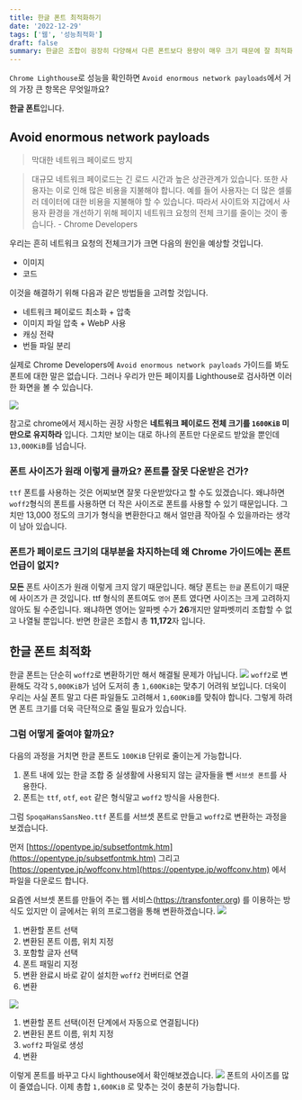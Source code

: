```yaml
---
title: 한글 폰트 최적화하기
date: '2022-12-29'
tags: ['웹', '성능최적화']
draft: false
summary: 한글은 조합이 굉장히 다양해서 다른 폰트보다 용량이 매우 크기 때문에 잘 최적화해서 사용해야 합니다.
---
```

`Chrome Lighthouse`로 성능을 확인하면 `Avoid enormous network payloads`에서 거의 가장 큰 항목은 무엇일까요?

**한글 폰트**입니다.

## Avoid enormous network payloads

> 막대한 네트워크 페이로드 방지
> 

> 대규모 네트워크 페이로드는 긴 로드 시간과 높은 상관관계가 있습니다. 또한 사용자는 이로 인해 많은 비용을 지불해야 합니다. 예를 들어 사용자는 더 많은 셀룰러 데이터에 대한 비용을 지불해야 할 수 있습니다. 따라서 사이트와 지갑에서 사용자 환경을 개선하기 위해 페이지 네트워크 요청의 전체 크기를 줄이는 것이 좋습니다. - Chrome Developers
> 

우리는 흔히 네트워크 요청의 전체크기가 크면 다음의 원인을 예상할 것입니다.

- 이미지
- 코드

이것을 해결하기 위해 다음과 같은 방법들을 고려할 것입니다.

- 네트워크 페이로드 최소화 + 압축
- 이미지 파일 압축 + WebP 사용
- 캐싱 전략
- 번들 파일 분리

실제로 Chrome Developers에 `Avoid enormous network payloads` 가이드를 봐도 폰트에 대한 말은 없습니다. 그러나 우리가 만든 페이지를 Lighthouse로 검사하면 이러한 화면을 볼 수 있습니다.

![](https://velog.velcdn.com/images/cksrb63/post/0b968f3d-70d3-4ed0-a27a-5c776586516d/image.png)


참고로 chrome에서 제시하는 권장 사항은 **네트워크 페이로드** **전체 크기를 `1600KiB` 미만으로 유지하라** 입니다.
그치만 보이는 대로 하나의 폰트만 다운로드 받았을 뿐인데 `13,000KiB`를 넘습니다.

### 폰트 사이즈가 원래 이렇게 클까요? 폰트를 잘못 다운받은 건가?

`ttf` 폰트를 사용하는 것은 어찌보면 잘못 다운받았다고 할 수도 있겠습니다. 왜냐하면 `woff2`형식의 폰트를 사용하면 더 작은 사이즈로 폰트를 사용할 수 있기 때문입니다. 그치만 13,000 정도의 크기가 형식을 변환한다고 해서 얼만큼 작아질 수 있을까라는 생각이 남아 있습니다.

### 폰트가 페이로드 크기의 대부분을 차지하는데 왜 Chrome 가이드에는 폰트 언급이 없지?

**모든** 폰트 사이즈가 원래 이렇게 크지 않기 때문입니다. 해당 폰트는 `한글` 폰트이기 때문에 사이즈가 큰 것입니다. ttf 형식의 폰트여도 `영어` 폰트 였다면 사이즈는 크게 고려하지 않아도 될 수준입니다. 왜냐하면 영어는 알파벳 수가 **26**개지만 알파벳끼리 조합할 수 없고 나열될 뿐입니다. 반면 한글은 조합시 총 **11,172**자 입니다. 

## 한글 폰트 최적화
한글 폰트는 단순히 `woff2`로 변환하기만 해서 해결될 문제가 아닙니다.
![](https://velog.velcdn.com/images/cksrb63/post/56254bf4-a651-4e13-906b-842ca76cd943/image.png)
`woff2`로 변환해도 각각 `5,000KiB`가 넘어 도저히 총 `1,600KiB`는 맞추기 어려워 보입니다. 더욱이 우리는 사실 폰트 말고 다른 파일들도 고려해서 `1,600KiB`를 맞춰야 합니다. 그렇게 하려면 폰트 크기를 더욱 극단적으로 줄일 필요가 있습니다.

### 그럼 어떻게 줄여야 할까요?

다음의 과정을 거치면 한글 폰트도 `100KiB` 단위로 줄이는게 가능합니다.

1. 폰트 내에 있는 한글 조합 중 실생활에 사용되지 않는 글자들을 뺀 `서브셋 폰트`를 사용한다.
2. 폰트는 `ttf`, `otf`, `eot` 같은 형식말고 `woff2` 방식을 사용한다.

그럼 `SpoqaHansSansNeo.ttf` 폰트를 서브셋 폰트로 만들고 `woff2`로 변환하는 과정을 보겠습니다.

먼저 [https://opentype.jp/subsetfontmk.htm](https://opentype.jp/subsetfontmk.htm) 그리고 [https://opentype.jp/woffconv.htm](https://opentype.jp/woffconv.htm) 에서 파일을 다운로드 합니다.

요즘엔 서브셋 폰트를 만들어 주는 웹 서비스(https://transfonter.org) 를 이용하는 방식도 있지만 이 글에서는 위의 프로그램을 통해 변환하겠습니다. 
![](https://velog.velcdn.com/images/cksrb63/post/f68a1a26-94a6-4f10-b229-c901bf1d16af/image.png)


1. 변환할 폰트 선택
2. 변환된 폰트 이름, 위치 지정
3. 포함할 글자 선택
4. 폰트 패밀리 지정
5. 변환 완료시 바로 같이 설치한 `woff2` 컨버터로 연결
6. 변환

![](https://velog.velcdn.com/images/cksrb63/post/0c1a13c3-66b5-46f9-9247-e97d98767605/image.png)


1. 변환할 폰트 선택(이전 단계에서 자동으로 연결됩니다)
2. 변환된 폰트 이름, 위치 지정
3. `woff2` 파일로 생성
4. 변환

이렇게 폰트를 바꾸고 다시 lighthouse에서 확인해보겠습니다.
![](https://velog.velcdn.com/images/cksrb63/post/3af7a649-90d7-4cf9-aa6a-e4a48a696bdb/image.png)
폰트의 사이즈를 많이 줄였습니다. 이제 총합 `1,600KiB` 로 맞추는 것이 충분히 가능합니다.